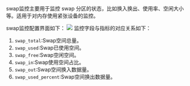 swap监控主要用于监控 swap 分区的状态，比如换入换出、使用率、空闲大小等。适用于对内存使用紧张设备的监控。

swap监控配置界面如下：
![](https://dn-odum9helk.qbox.me/FnPKLizttOoRg2lnzjCnpUoux9lr)
监控字段与指标的对应关系如下：

1. `swap_total`:Swap空间总量。
2. `swap_used`:Swap已使用空间。
3. `swap_free`:Swap空闲空间。
4. `swap_in`:Swap使用空间占比。
5. `swap_out`:Swap空间换入数据量。
6. `swap_used_percent`:Swap空间换出数据量。